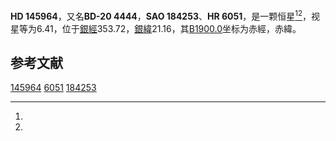 {{Starbox begin
| name = HD 145964
}}
{{Starbox observe
| epoch = [[J2000.0|J2000.0]]
| constell = {{星座名待查}}<ref name=SIMBAD>{{cite web
 | url=http://simbad.u-strasbg.fr/simbad/sim-id?Ident=HR+6051
 | title=Pulsating variable Star
 | publisher=Centre de Données astronomiques de Strasbourg
 | work=SIMBAD
 | accessdate=2012-07-13
 | archive-date=2016-03-16
 | archive-url=https://web.archive.org/web/20160316084342/http://simbad.u-strasbg.fr/simbad/sim-id?Ident=HR+6051
 | dead-url=no
 }}</ref><ref name=DATA>{{cite web
 | url=http://vizier.u-strasbg.fr/viz-bin/VizieR-5?-out.add=.&-source=5050&-corr=PK=HR&-out.max=9999&HR=6051
 | title=VizieR Detailed Page
 | accessdate=2012-07-13
 | archive-url=https://web.archive.org/web/20160305211051/http://vizier.u-strasbg.fr/viz-bin/VizieR-5?-out.add=.&-source=5050&-corr=PK=HR&-out.max=9999&HR=6051
 | archive-date=2016-03-05
 | dead-url=yes
 }}</ref>
| 星官 = 
| ra = {{RA|16|14|28.8}}<ref name=SIMBAD /><ref name=DATA />
| dec = {{DEC|-21|6|27}}<ref name=SIMBAD /><ref name=DATA />
| appmag_v = 6.41<ref name=SIMBAD /><ref name=DATA />
}}
{{Starbox character
| class = A0V<ref name=SIMBAD /><ref name=DATA />
| b-v = -0.01<ref name=SIMBAD /><ref name=DATA />
| u-b = <ref name=SIMBAD /><ref name=DATA />
| r-i = <ref name=SIMBAD /><ref name=DATA />
| variable = 
}}
{{Starbox astrometry
| radial_v = 
| prop_mo_ra = -8
| parallax = 
| p_error = 
}}
{{Starbox catalog
| names =BD-20 4444，[[SAO星表|SAO]] 184253，[[HD星表|HD]] 145964，[[HR星表|HR]] 6051}}
{{Starbox reference |Simbad=HR+6051}}
{{Starbox end}}

'''HD 145964'''，又名'''BD-20 4444'''，'''SAO 184253'''、'''HR 6051'''，是一颗恒星<ref name=SIMBAD /><ref name=DATA />，视星等为6.41，位于[[銀道座標系|銀經]]353.72，[[銀道座標系|銀緯]]21.16，其[[B1900.0|B1900.0]]坐标为赤經{{RA|16|8|36}}，赤緯{{DEC|-20|21.16|11}}。

== 参考文献 ==
{{reflist}}

{{star-stub}}

[[Category:HD和HDE天體|145964]]
[[Category:HR天體|6051]]
[[Category:SAO天體|184253]]